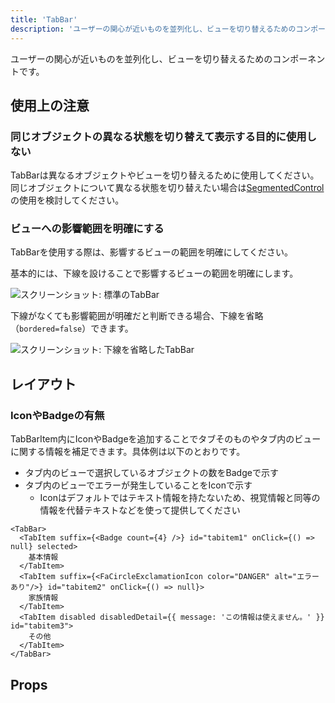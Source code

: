 ```yaml
---
title: 'TabBar'
description: 'ユーザーの関心が近いものを並列化し、ビューを切り替えるためのコンポーネントです。'
---
```


ユーザーの関心が近いものを並列化し、ビューを切り替えるためのコンポーネントです。

<ComponentStory name="TabBar" />

## 使用上の注意

### 同じオブジェクトの異なる状態を切り替えて表示する目的に使用しない
TabBarは異なるオブジェクトやビューを切り替えるために使用してください。同じオブジェクトについて異なる状態を切り替えたい場合は[SegmentedControl](/products/components/segmented-control/)の使用を検討してください。

### ビューへの影響範囲を明確にする
TabBarを使用する際は、影響するビューの範囲を明確にしてください。

基本的には、下線を設けることで影響するビューの範囲を明確にします。

![スクリーンショット: 標準のTabBar](./images/smarthr-tab-bar-bordered-true.png)

下線がなくても影響範囲が明確だと判断できる場合、下線を省略（`bordered=false`）できます。

![スクリーンショット: 下線を省略したTabBar](./images/smarthr-tab-bar-without-border.png)

## レイアウト

### IconやBadgeの有無
TabBarItem内にIconやBadgeを追加することでタブそのものやタブ内のビューに関する情報を補足できます。具体例は以下のとおりです。

* タブ内のビューで選択しているオブジェクトの数をBadgeで示す
* タブ内のビューでエラーが発生していることをIconで示す
    * Iconはデフォルトではテキスト情報を持たないため、視覚情報と同等の情報を代替テキストなどを使って提供してください

```tsx editable noIframe
<TabBar>
  <TabItem suffix={<Badge count={4} />} id="tabitem1" onClick={() => null} selected>
    基本情報
  </TabItem>
  <TabItem suffix={<FaCircleExclamationIcon color="DANGER" alt="エラーあり"/>} id="tabitem2" onClick={() => null}>
    家族情報
  </TabItem>
  <TabItem disabled disabledDetail={{ message: 'この情報は使えません。' }} id="tabitem3">
    その他
  </TabItem>
</TabBar>
```

## Props

<ComponentPropsTable name="TabBar" showTitle />
<ComponentPropsTable name="TabItem" showTitle />
